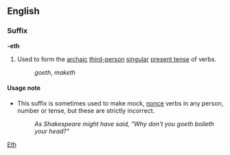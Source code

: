 ==English==
===Suffix===
'''-eth'''

#Used to form the [[archaic]] [[third-person]] [[singular]] [[present tense]] of verbs.
#:''goeth'', ''maketh''

====Usage note====
*This suffix is sometimes used to make mock, [[nonce]] verbs in any person, number or tense, but these are strictly incorrect.
*:''As Shakespeare might have said, "Why don't you goeth boileth your head?"''
[[Category:English suffixes|Eth]]